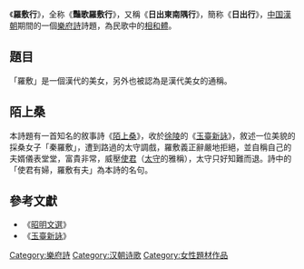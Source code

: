 《'''羅敷行'''》，全称《'''豔歌羅敷行'''》，又稱《'''日出東南隅行'''》，簡称《'''日出行'''》，[[中国|中国]][[漢朝|漢朝]]期間的一個[[樂府詩|樂府詩]]詩題，為民歌中的[[相和體|相和體]]。

== 題目 ==
「羅敷」是一個漢代的美女，另外也被認為是漢代美女的通稱。

== 陌上桑 ==
本詩題有一首知名的敘事詩《[[陌上桑|陌上桑]]》，收於[[徐陵|徐陵]]的《[[玉臺新詠|玉臺新詠]]》，敘述一位美貌的採桑女子「秦羅敷」，遭到路過的太守調戲，羅敷義正辭嚴地拒絕，並自稱自己的夫婿儀表堂堂，富貴非常，威壓[[使君|使君]]（[[太守|太守]]的雅稱），太守只好知難而退。詩中的「使君有婦，羅敷有夫」為本詩的名句。

{{cquote|
日出東南隅，照我秦氏樓。秦氏有好女，自名為羅敷。羅敷喜蠶桑，採桑城南隅。青絲為籠系，桂枝為籠鉤。頭上倭墮髻，耳中明月珠。緗綺為下裙，紫綺為上襦。行者見羅敷，下擔捋髭鬚。少年見羅敷，脫帽著帩頭。耕者忘其犁，鋤者忘其鋤。來歸相怨怒，但坐觀羅敷。

使君從南來，五馬立踟躕。使君遣吏往，問是誰家姝。

「秦氏有好女，自名為羅敷。」

「羅敷年幾何？」

「二十尚不足，十五頗有餘。」

使君謝羅敷：「甯可共載不？」

羅敷前致辭：「使君一何愚！使君自有婦，羅敷自有夫。東方千餘騎，夫婿居上頭。何用識夫婿？白馬從驪駒。青絲繫馬尾，黃金絡馬頭；腰中轆轤劍，可直千萬餘。十五府小吏，二十朝大夫，三十侍中郎，四十專城居。為人潔白皙，鬑鬑頗有鬚。盈盈公府步，冉冉府中趨。坐中數千人，皆言夫婿殊。」
}}

== 參考文獻 ==
{{refbegin}}
*《[[昭明文選|昭明文選]]》
*《[[玉臺新詠|玉臺新詠]]》
{{refend}}

[[Category:樂府詩|Category:樂府詩]]
[[Category:汉朝诗歌|Category:汉朝诗歌]]
[[Category:女性題材作品|Category:女性題材作品]]